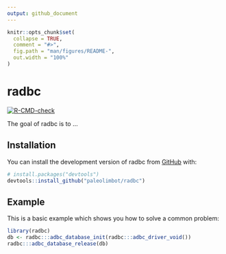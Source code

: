 ```yaml
---
output: github_document
---
```


<!-- README.md is generated from README.Rmd. Please edit that file -->

```r
knitr::opts_chunk$set(
  collapse = TRUE,
  comment = "#>",
  fig.path = "man/figures/README-",
  out.width = "100%"
)
```

# radbc

<!-- badges: start -->
[![R-CMD-check](https://github.com/paleolimbot/radbc/actions/workflows/R-CMD-check.yaml/badge.svg)](https://github.com/paleolimbot/radbc/actions/workflows/R-CMD-check.yaml)
<!-- badges: end -->

The goal of radbc is to ...

## Installation

You can install the development version of radbc from [GitHub](https://github.com/) with:

``` r
# install.packages("devtools")
devtools::install_github("paleolimbot/radbc")
```

## Example

This is a basic example which shows you how to solve a common problem:

```r
library(radbc)
db <- radbc:::adbc_database_init(radbc:::adbc_driver_void())
radbc:::adbc_database_release(db)
```
